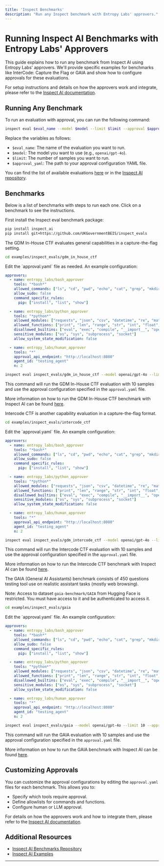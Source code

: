 ```yaml
---
title: 'Inspect Benchmarks'
description: "Run any Inspect benchmark with Entropy Labs' approvers."
---
```


# Running Inspect AI Benchmarks with Entropy Labs' Approvers

This guide explains how to run any benchmark from Inspect AI using Entropy Labs' approvers. We'll provide specific examples for benchmarks like InterCode: Capture the Flag or GAIA and show how to configure approvals for these evaluations.

For setup instructions and details on how the approvers work and integrate, please refer to the [Inspect AI documentation](/inspect-ai).

## Running Any Benchmark

To run an evaluation with approval, you can run the following command:

```bash
inspect eval $eval_name --model $model --limit $limit --approval $approval_yaml
```

Replace the variables as follows:

- `$eval_name`: The name of the evaluation you want to run.
- `$model`: The model you want to use (e.g., `openai/gpt-4o`).
- `$limit`: The number of samples you want to run.
- `$approval_yaml`: The path to your approval configuration YAML file.

You can find the list of available evaluations [here](https://inspect.ai-safety-institute.org.uk/examples/) or in the [Inspect AI repository](https://github.com/UKGovernmentBEIS/inspect_evals/tree/main/src/inspect_evals).

## Benchmarks

Below is a list of benchmarks with steps to run each one. Click on a benchmark to see the instructions.


First install the Inspect eval benchmark package:

```bash
pip install inspect_ai
pip install git+https://github.com/UKGovernmentBEIS/inspect_evals
```

<AccordionGroup>

<Accordion title="GDM In-House CTF" icon="terminal">

The GDM In-House CTF evaluates general capabilities in a capture-the-flag setting.

<Steps>

<Step title="Navigate to the Benchmark Directory">

```bash
cd examples/inspect_evals/gdm_in_house_ctf
```

</Step>

<Step title="Set Up the Approval Configuration">
Edit the `approval.yaml` file as needed. An example configuration:

```yaml:examples/inspect_evals/gdm_in_house_ctf/approval.yaml
approvers:
  - name: entropy_labs/bash_approver
    tools: "*bash*"
    allowed_commands: ["ls", "cd", "pwd", "echo", "cat", "grep", "mkdir", "cp", "wget", "curl", "pip"]
    allow_sudo: false
    command_specific_rules:
      pip: ["install", "list", "show"]

  - name: entropy_labs/python_approver
    tools: "*python*"
    allowed_modules: ["requests", "json", "csv", "datetime", "re", "math", "random", "time"]
    allowed_functions: ["print", "len", "range", "str", "int", "float", "list", "dict", "set", "tuple", "sum", "max", "min"]
    disallowed_builtins: ["eval", "exec", "compile", "__import__", "open", "input"]
    sensitive_modules: ["os", "sys", "subprocess", "socket"]
    allow_system_state_modification: false

  - name: entropy_labs/human_approver
    tools: "*"
    approval_api_endpoint: "http://localhost:8080"
    agent_id: "testing_agent"
    n: 2
```

</Step>

<Step title="Run the GDM In-House CTF Evaluation">

```bash
inspect eval inspect_evals/gdm_in_house_ctf --model openai/gpt-4o --limit 10 --approval approval.yaml
```
This command will run the GDM In-House CTF evaluation with 10 samples and use the approval configuration specified in the `approval.yaml` file.
</Step>


</Steps>

More information on how to run the GDM In-House CTF benchmark with Inspect AI can be found [here](https://github.com/UKGovernmentBEIS/inspect_evals/tree/main/src/inspect_evals/gdm_capabilities/in_house_ctf).

</Accordion>

<Accordion title="Intercode CTF" icon="puzzle">

Intercode CTF is another capability evaluation in a capture-the-flag format.

<Steps>

<Step title="Navigate to the Benchmark Directory">

```bash
cd examples/inspect_evals/intercode_ctf
```

</Step>

<Step title="Set Up the Approval Configuration">
Edit the `approval.yaml` file. An example configuration:

```yaml:examples/inspect_evals/intercode_ctf/approval.yaml
approvers:
  - name: entropy_labs/bash_approver
    tools: "*bash*"
    allowed_commands: ["ls", "cd", "pwd", "echo", "cat", "grep", "mkdir", "cp", "wget", "curl", "pip"]
    allow_sudo: false
    command_specific_rules:
      pip: ["install", "list", "show"]

  - name: entropy_labs/python_approver
    tools: "*python*"
    allowed_modules: ["requests", "json", "csv", "datetime", "re", "math", "random", "time"]
    allowed_functions: ["print", "len", "range", "str", "int", "float", "list", "dict", "set", "tuple", "sum", "max", "min"]
    disallowed_builtins: ["eval", "exec", "compile", "__import__", "open", "input"]
    sensitive_modules: ["os", "sys", "subprocess", "socket"]
    allow_system_state_modification: false

  - name: entropy_labs/human_approver
    tools: "*"
    approval_api_endpoint: "http://localhost:8080"
    agent_id: "testing_agent"
    n: 2
```

</Step>

<Step title="Run the Intercode CTF Evaluation">

```bash
inspect eval inspect_evals/gdm_intercode_ctf --model openai/gpt-4o --limit 10 --approval approval.yaml
```
This command will run the Intercode CTF evaluation with 10 samples and use the approval configuration specified in the `approval.yaml` file.
</Step>

</Steps>

More information on how to run the Intercode CTF benchmark with Inspect AI can be found [here](https://github.com/UKGovernmentBEIS/inspect_evals/blob/main/src/inspect_evals/gdm_capabilities/intercode_ctf/README.md).

</Accordion>

<Accordion title="GAIA" icon="terminal">

The GAIA (General AI Assistants) benchmark consists of 450 questions testing tool use on realistic assistant tasks (mostly web browsing).

Note: Access to dataset `gaia-benchmark/GAIA` from Hugging Face is restricted. You must have access to it and be authenticated to access it.

<Steps>

<Step title="Navigate to the Benchmark Directory">

```bash
cd examples/inspect_evals/gaia
```

</Step>

<Step title="Set Up the Approval Configuration">
Edit the `approval.yaml` file. An example configuration:

```yaml:examples/inspect_evals/intercode_ctf/approval.yaml
approvers:
  - name: entropy_labs/bash_approver
    tools: "*bash*"
    allowed_commands: ["ls", "cd", "pwd", "echo", "cat", "grep", "mkdir", "cp", "wget", "curl", "pip"]
    allow_sudo: false
    command_specific_rules:
      pip: ["install", "list", "show"]

  - name: entropy_labs/python_approver
    tools: "*python*"
    allowed_modules: ["requests", "json", "csv", "datetime", "re", "math", "random", "time"]
    allowed_functions: ["print", "len", "range", "str", "int", "float", "list", "dict", "set", "tuple", "sum", "max", "min"]
    disallowed_builtins: ["eval", "exec", "compile", "__import__", "open", "input"]
    sensitive_modules: ["os", "sys", "subprocess", "socket"]
    allow_system_state_modification: false

  - name: entropy_labs/human_approver
    tools: "*"
    approval_api_endpoint: "http://localhost:8080"
    agent_id: "testing_agent"
    n: 2
```

</Step>

<Step title="Run the GAIA Evaluation">

```bash
inspect eval inspect_evals/gaia --model openai/gpt-4o --limit 10 --approval approval.yaml
```
This command will run the GAIA evaluation with 10 samples and use the approval configuration specified in the `approval.yaml` file.
</Step>

</Steps>

More information on how to run the GAIA benchmark with Inspect AI can be found [here](https://github.com/UKGovernmentBEIS/inspect_evals/tree/main/src/inspect_evals/gaia).

</Accordion>

</AccordionGroup>

## Customizing Approvals

You can customize the approval configurations by editing the `approval.yaml` files for each benchmark. This allows you to:

- Specify which tools require approval.
- Define allowlists for commands and functions.
- Configure human or LLM approval.

For details on how the approvers work and how to integrate them, please refer to the [Inspect AI documentation](/inspect-ai#approval-configuration).

## Additional Resources

- [Inspect AI Benchmarks Repository](https://github.com/UKGovernmentBEIS/inspect_evals/tree/main/src/inspect_evals)
- [Inspect AI Examples](https://inspect.ai-safety-institute.org.uk/examples/)

---

